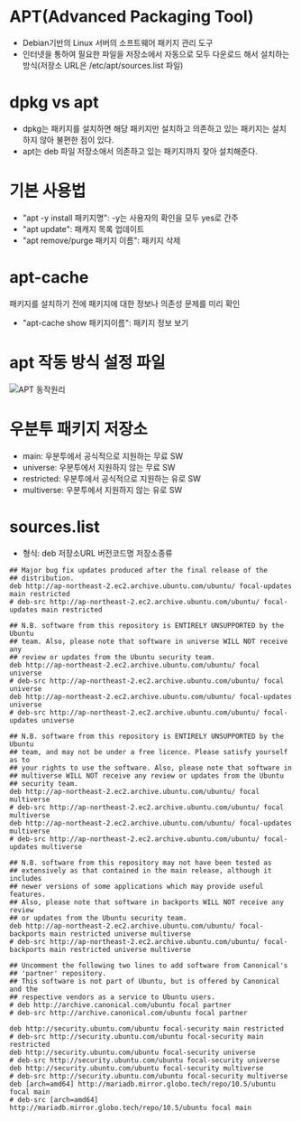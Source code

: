 # APT(Advanced Packaging Tool)
- Debian기반의 Linux 서버의 소프트웨어 패키지 관리 도구
- 인터넷을 통하여 필요한 파일을 저장소에서 자동으로 모두 다운로드 해서 설치하는 방식(저장소 URL은 /etc/apt/sources.list 파일)

# dpkg vs apt
- dpkg는 패키지를 설치하면 해당 패키지만 설치하고 의존하고 있는 패키지는 설치하지 않아 불편한 점이 있다.
- apt는 deb 파일 저장소애서 의존하고 있는 패키지까지 찾아 설치해준다.

# 기본 사용법
- "apt -y install 패키지명": -y는 사용자의 확인을 모두 yes로 간주
- "apt update": 패캐지 목록 업데이트
- "apt remove/purge 패키지 이름": 패키지 삭제

# apt-cache
패키지를 설치하기 전에 패키지에 대한 정보나 의존성 문제를 미리 확인
- "apt-cache show 패키지이름": 패키지 정보 보기

# apt 작동 방식 설정 파일
![APT 동작원리](/linux/apt/apt.png)

# 우분투 패키지 저장소
- main: 우분투에서 공식적으로 지원하는 무료 SW
- universe: 우분투에서 지원하지 않는 무료 SW
- restricted: 우분투에서 공식적으로 지원하는 유로 SW
- multiverse: 우분투에서 지원하지 않는 유로 SW

# sources.list
- 형식: deb 저장소URL 버전코드명 저장소종류
```ssh
## Major bug fix updates produced after the final release of the
## distribution.
deb http://ap-northeast-2.ec2.archive.ubuntu.com/ubuntu/ focal-updates main restricted
# deb-src http://ap-northeast-2.ec2.archive.ubuntu.com/ubuntu/ focal-updates main restricted

## N.B. software from this repository is ENTIRELY UNSUPPORTED by the Ubuntu
## team. Also, please note that software in universe WILL NOT receive any
## review or updates from the Ubuntu security team.
deb http://ap-northeast-2.ec2.archive.ubuntu.com/ubuntu/ focal universe
# deb-src http://ap-northeast-2.ec2.archive.ubuntu.com/ubuntu/ focal universe
deb http://ap-northeast-2.ec2.archive.ubuntu.com/ubuntu/ focal-updates universe
# deb-src http://ap-northeast-2.ec2.archive.ubuntu.com/ubuntu/ focal-updates universe

## N.B. software from this repository is ENTIRELY UNSUPPORTED by the Ubuntu
## team, and may not be under a free licence. Please satisfy yourself as to
## your rights to use the software. Also, please note that software in
## multiverse WILL NOT receive any review or updates from the Ubuntu
## security team.
deb http://ap-northeast-2.ec2.archive.ubuntu.com/ubuntu/ focal multiverse
# deb-src http://ap-northeast-2.ec2.archive.ubuntu.com/ubuntu/ focal multiverse
deb http://ap-northeast-2.ec2.archive.ubuntu.com/ubuntu/ focal-updates multiverse
# deb-src http://ap-northeast-2.ec2.archive.ubuntu.com/ubuntu/ focal-updates multiverse

## N.B. software from this repository may not have been tested as
## extensively as that contained in the main release, although it includes
## newer versions of some applications which may provide useful features.
## Also, please note that software in backports WILL NOT receive any review
## or updates from the Ubuntu security team.
deb http://ap-northeast-2.ec2.archive.ubuntu.com/ubuntu/ focal-backports main restricted universe multiverse
# deb-src http://ap-northeast-2.ec2.archive.ubuntu.com/ubuntu/ focal-backports main restricted universe multiverse

## Uncomment the following two lines to add software from Canonical's
## 'partner' repository.
## This software is not part of Ubuntu, but is offered by Canonical and the
## respective vendors as a service to Ubuntu users.
# deb http://archive.canonical.com/ubuntu focal partner
# deb-src http://archive.canonical.com/ubuntu focal partner

deb http://security.ubuntu.com/ubuntu focal-security main restricted
# deb-src http://security.ubuntu.com/ubuntu focal-security main restricted
deb http://security.ubuntu.com/ubuntu focal-security universe
# deb-src http://security.ubuntu.com/ubuntu focal-security universe
deb http://security.ubuntu.com/ubuntu focal-security multiverse
# deb-src http://security.ubuntu.com/ubuntu focal-security multiverse
deb [arch=amd64] http://mariadb.mirror.globo.tech/repo/10.5/ubuntu focal main
# deb-src [arch=amd64] http://mariadb.mirror.globo.tech/repo/10.5/ubuntu focal main
```